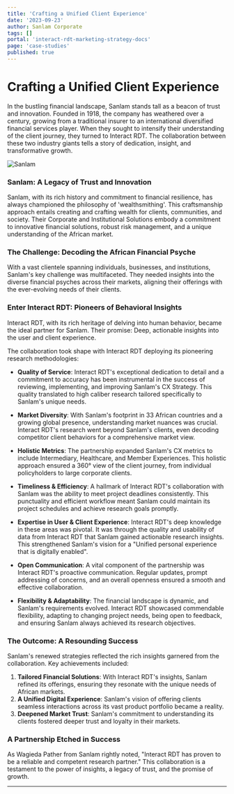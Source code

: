 ```yaml
---
title: 'Crafting a Unified Client Experience'
date: '2023-09-23'
author: Sanlam Corporate
tags: []
portal: 'interact-rdt-marketing-strategy-docs'
page: 'case-studies'
published: true
---
```


# Crafting a Unified Client Experience

In the bustling financial landscape, Sanlam stands tall as a beacon of trust and
innovation. Founded in 1918, the company has weathered over a century, growing
from a traditional insurer to an international diversified financial services
player. When they sought to intensify their understanding of the client journey,
they turned to Interact RDT. The collaboration between these two industry giants
tells a story of dedication, insight, and transformative growth.

![Sanlam](images/sanlam-cover.webp)

### **Sanlam: A Legacy of Trust and Innovation**

Sanlam, with its rich history and commitment to financial resilience, has always championed
the philosophy of 'wealthsmithing'. This craftsmanship approach entails creating
and crafting wealth for clients, communities, and society. Their Corporate and Institutional
Solutions embody a commitment to innovative financial solutions, robust risk management, and a unique understanding of the African
market.

### **The Challenge: Decoding the African Financial Psyche**

With a vast clientele spanning individuals, businesses, and institutions,
Sanlam's key challenge was multifaceted. They needed insights into the diverse
financial psyches across their markets, aligning their offerings with the
ever-evolving needs of their clients.

### **Enter Interact RDT: Pioneers of Behavioral Insights**

Interact RDT, with its rich heritage of delving into human behavior, became the
ideal partner for Sanlam. Their promise: Deep, actionable insights into the user
and client experience.

The collaboration took shape with Interact RDT deploying its pioneering research
methodologies:

- **Quality of Service**: Interact RDT's exceptional dedication to detail and a
  commitment to accuracy has been instrumental in the success of reviewing,
  implementing, and improving Sanlam's CX Strategy. This quality translated to
  high caliber research tailored specifically to Sanlam's unique needs.

- **Market Diversity**: With Sanlam's footprint in 33 African countries and a
  growing global presence, understanding market nuances was crucial. Interact
  RDT's research went beyond Sanlam's clients, even decoding competitor client
  behaviors for a comprehensive market view.

- **Holistic Metrics**: The partnership expanded Sanlam's CX metrics to include
  Intermediary, Healthcare, and Member Experiences. This holistic approach
  ensured a 360° view of the client journey, from individual policyholders to
  large corporate clients.

- **Timeliness & Efficiency**: A hallmark of Interact RDT's collaboration with
  Sanlam was the ability to meet project deadlines consistently. This
  punctuality and efficient workflow meant Sanlam could maintain its project
  schedules and achieve research goals promptly.

- **Expertise in User & Client Experience**: Interact RDT's deep knowledge in
  these areas was pivotal. It was through the quality and usability of data from
  Interact RDT that Sanlam gained actionable research insights. This
  strengthened Sanlam's vision for a "Unified personal experience that is
  digitally enabled".

- **Open Communication**: A vital component of the partnership was Interact
  RDT's proactive communication. Regular updates, prompt addressing of concerns,
  and an overall openness ensured a smooth and effective collaboration.

- **Flexibility & Adaptability**: The financial landscape is dynamic, and
  Sanlam's requirements evolved. Interact RDT showcased commendable flexibility,
  adapting to changing project needs, being open to feedback, and ensuring
  Sanlam always achieved its research objectives.

### **The Outcome: A Resounding Success**

Sanlam's renewed strategies reflected the rich insights garnered from the
collaboration. Key achievements included:

1. **Tailored Financial Solutions**: With Interact RDT's insights, Sanlam
   refined its offerings, ensuring they resonate with the unique needs of
   African markets.
2. **A Unified Digital Experience**: Sanlam's vision of offering clients
   seamless interactions across its vast product portfolio became a reality.
3. **Deepened Market Trust**: Sanlam's commitment to understanding its clients
   fostered deeper trust and loyalty in their markets.

### **A Partnership Etched in Success**

As Wagieda Pather from Sanlam rightly noted, "Interact RDT has proven to be a
reliable and competent research partner." This collaboration is a testament to
the power of insights, a legacy of trust, and the promise of growth.

---
